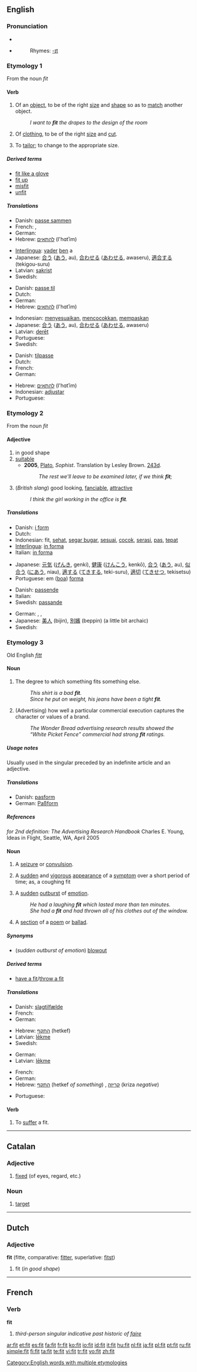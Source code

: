 {{see|fît}}
==English==

{{rank|spot|wonderful|shook|944|fit|distribute|ordinary|forms}}

===Pronunciation===
*{{IPA|/fɪt/}}
*{{audio|en-us-fit.ogg|Audio (US)}}
*:Rhymes: [[Rhymes:English:-ɪt|-ɪt]]

===Etymology 1===
From the noun ''fit''

====Verb====
{{en-verb|fits|fitting|'''[[fitted]] '''or''' [[fit]]'''|'''[[fitted]]''' or '''[[fit]]'''}}

# {{intransitive}} Of an [[object]], to be of the right [[size]] and [[shape]] so as to [[match]] another object.
#: ''I want to '''fit''' the drapes to the design of the room''
# {{intransitive}} Of [[clothing]], to be of the right [[size]] and [[cut]].
# {{transitive}} To [[tailor]]; to change to the appropriate size.

=====Derived terms=====
*[[fit like a glove]]
*[[fit up]]
*[[misfit]]
*[[unfit]]

=====Translations=====
{{trans-top|Of an object, to match another object}}
* Danish: [[passe sammen]]
* French: {{t+|fr|ajuster}}, {{t+|fr|adapter}}
* German: {{t+|de|passen}}
* Hebrew: [[להתאים]] (l'hɑtʾim)
{{trans-mid}}
* [[Interlingua]]: [[vader]] [[ben]] a
* Japanese: [[合う]] ([[あう]], au), [[合わせる]] ([[あわせる]], awaseru), [[適合]][[する]] (tekigou-suru)
* Latvian: [[sakrist]]
* Swedish: {{t+|sv|passa}}
{{trans-bottom}}

{{trans-top|Of clothing, to have right size and cut}}
* Danish: [[passe til]]
* Dutch: {{t-|nl|passen}}
* German: {{t+|de|passen}}
* Hebrew: [[להתאים]] (l'hɑtʾim)
{{trans-mid}}
* Indonesian: [[sesuai|menyesuaikan]], [[cocok|mencocokkan]], [[pas|mempaskan]]
* Japanese: [[合う]] ([[あう]], au), [[合わせる]] ([[あわせる]], awaseru)
* Latvian: [[derēt]]
* Portuguese: {{t+|pt|caber}}
* Swedish: {{t+|sv|passa}}
{{trans-bottom}}

{{trans-top|to tailor}}
* Danish: [[tilpasse]]
* Dutch: {{t+|nl|aanpassen}}
* French: {{t+|fr|ajuster}}
* German: {{t+|de|passen}}
{{trans-mid}}
* Hebrew: [[להתאים]] (l'hɑtʾim)
* Indonesian: [[adjustar]]
* Portuguese: {{t+|pt|ajustar}}
{{trans-bottom}}

===Etymology 2===
From the noun ''fit''

====Adjective====
{{en-adj|fitt|er}}

# in good shape
# [[suitable]]
#* '''2005''', [[w:Plato|Plato]], ''Sophist''.  Translation by Lesley Brown. [[w:Stephanus pagination|243d]].
#*: ''The rest we'll leave to be examined later, if we think '''fit''';''
# (''British slang'') good looking, [[fanciable]], [[attractive]]
#: ''I think the girl working in the office is '''fit'''.''

=====Translations=====
{{trans-top|in good shape}}
* Danish: [[i form]]
* Dutch: {{t+|nl|fit}}
* Indonesian: fit, [[sehat]], [[segar bugar]], [[sesuai]], [[cocok]], [[serasi]], [[pas]], [[tepat]]
* [[Interlingua]]: [[in forma]]
* Italian: [[in forma]]
{{trans-mid}}
* Japanese: [[元気]] ([[げんき]], genki), [[健康]] ([[けんこう]], kenkō), [[合う]] ([[あう]], au), [[似合う]] ([[にあう]], niau), [[適する]] ([[てきする]], teki-suru), [[適切]] ([[てきせつ]], tekisetsu)
* Portuguese: em ([[boa]]) [[forma]]
{{trans-bottom}}

{{trans-top|suitable}}
* Danish: [[passende]]
* Italian: {{t+|it|adatto}}
* Swedish: [[passande]]
{{trans-mid}}
{{trans-bottom}}

{{trans-top|good-looking female}}
* German: {{t+|de|sexy}}, {{t+|de|scharf}}, {{t+|de|heiß}}
* Japanese: [[美人]] (bijin), [[別嬪]] (beppin) (a little bit archaic)
* Swedish: {{t-|sv|läcker}}
{{trans-mid}}
{{trans-bottom}}

===Etymology 3===
Old English ''[[fitt]]''

====Noun====
{{en-noun}}

# The degree to which something fits something else.
#:''This shirt is a bad '''fit'''.''
#:''Since he put on weight, his jeans have been a tight '''fit'''.''
# (Advertising) how well a particular commercial execution captures the character or values of a brand.
#:''The Wonder Bread advertising research results showed the “White Picket Fence” commercial had strong '''fit''' ratings.''

=====Usage notes=====
Usually used in the singular preceded by an indefinite article and an adjective.

=====Translations=====
{{trans-top|degree to which something fits}}
* Danish: [[pasform]] {{c}}
* German: [[Paßform]] {{f}}
{{trans-mid}}
{{trans-bottom}}

=====References=====
''for 2nd definition: The Advertising Research Handbook'' Charles E. Young, Ideas in Flight, Seattle, WA, April 2005

====Noun====
{{en-noun}}

# {{medicine}} A [[seizure]] or [[convulsion]].
# {{medicine}} A [[sudden]] and [[vigorous]] [[appearance]] of a [[symptom]] over a short period of time; as, a coughing fit
# A [[sudden]] [[outburst]] of [[emotion]].
#:''He had a laughing '''fit''' which lasted more than ten minutes.''
#:''She had a '''fit''' and had thrown all of his clothes out of the window.''
# {{archaic}} A [[section]] of a [[poem]] or [[ballad]].

=====Synonyms=====
* (''sudden outburst of emotion'') [[blowout]]

=====Derived terms=====
*[[have a fit]]/[[throw a fit]]

=====Translations=====
{{trans-top|seizure}}
* Danish: [[slagtilfælde]] {{n}}
* French: {{t+|fr|crise|f}}
* German: {{t+|de|Anfall|m}}
{{trans-mid}}
* Hebrew: [[התקף]] (hetkef) {{m}}
* Latvian: [[lēkme]]
* Swedish: {{t-|sv|Anfall}}
{{trans-bottom}}

{{trans-top|sudden and vigorous appearance of a symptom}}
* German: {{t+|de|Anfall|m}}
* Latvian: [[lēkme]]
{{trans-bottom}}

{{trans-top|sudden outburst of emotion}}
* French: {{t+|fr|crise|f}}
* German: {{t+|de|Anfall|m}}
* Hebrew: [[התקף]] (hetkef ''of something'') {{m}}, [[קריזה]] (kriza ''negative'') {{f}}
{{trans-mid}}
* Portuguese: {{t-|pt|crise|f}}
{{trans-bottom}}

====Verb====
{{en-verb|fit|t|ed}}

# {{intransitive}} {{medicine}} To [[suffer]] a fit.

[[Category:English words with multiple etymologies]]

----

==Catalan==

===Adjective===
{{ca-adj|f=fita|mpl=fits|fpl=fites}}

# [[fixed]] (of eyes, regard, etc.)

=== Noun ===
{{ca-noun-m|pl=fits}}

# [[target]]

----

==Dutch==

===Adjective===
'''fit''' (fitte, comparative: [[fitter]], superlative: [[fitst]])

# fit (''in good shape'')

----

==French==

===Verb===
'''fit'''

# ''third-person singular indicative past historic of [[faire]]''


[[ar:fit]]
[[et:fit]]
[[es:fit]]
[[fa:fit]]
[[fr:fit]]
[[ko:fit]]
[[io:fit]]
[[id:fit]]
[[it:fit]]
[[hu:fit]]
[[nl:fit]]
[[ja:fit]]
[[pl:fit]]
[[pt:fit]]
[[ru:fit]]
[[simple:fit]]
[[fi:fit]]
[[ta:fit]]
[[te:fit]]
[[vi:fit]]
[[tr:fit]]
[[vo:fit]]
[[zh:fit]]